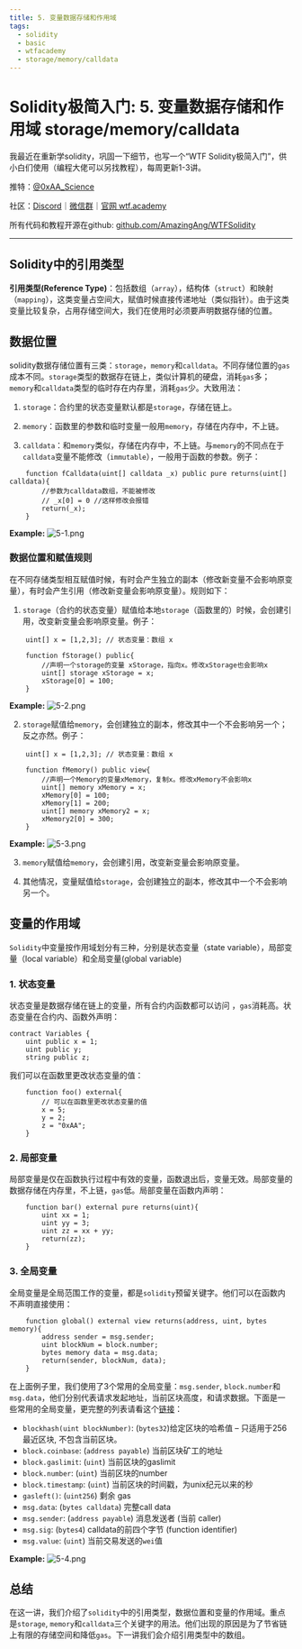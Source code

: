```yaml
---
title: 5. 变量数据存储和作用域
tags:
  - solidity
  - basic
  - wtfacademy
  - storage/memory/calldata
---
```


# Solidity极简入门: 5. 变量数据存储和作用域 storage/memory/calldata

我最近在重新学solidity，巩固一下细节，也写一个“WTF Solidity极简入门”，供小白们使用（编程大佬可以另找教程），每周更新1-3讲。

推特：[@0xAA_Science](https://twitter.com/0xAA_Science)

社区：[Discord](https://discord.wtf.academy)｜[微信群](https://docs.google.com/forms/d/e/1FAIpQLSe4KGT8Sh6sJ7hedQRuIYirOoZK_85miz3dw7vA1-YjodgJ-A/viewform?usp=sf_link)｜[官网 wtf.academy](https://wtf.academy)

所有代码和教程开源在github: [github.com/AmazingAng/WTFSolidity](https://github.com/AmazingAng/WTFSolidity)

-----

## Solidity中的引用类型
**引用类型(Reference Type)**：包括数组（`array`），结构体（`struct`）和映射（`mapping`），这类变量占空间大，赋值时候直接传递地址（类似指针）。由于这类变量比较复杂，占用存储空间大，我们在使用时必须要声明数据存储的位置。

## 数据位置
solidity数据存储位置有三类：`storage`，`memory`和`calldata`。不同存储位置的`gas`成本不同。`storage`类型的数据存在链上，类似计算机的硬盘，消耗`gas`多；`memory`和`calldata`类型的临时存在内存里，消耗`gas`少。大致用法：

1. `storage`：合约里的状态变量默认都是`storage`，存储在链上。

2. `memory`：函数里的参数和临时变量一般用`memory`，存储在内存中，不上链。

3. `calldata`：和`memory`类似，存储在内存中，不上链。与`memory`的不同点在于`calldata`变量不能修改（`immutable`），一般用于函数的参数。例子：

```solidity
    function fCalldata(uint[] calldata _x) public pure returns(uint[] calldata){
        //参数为calldata数组，不能被修改
        // _x[0] = 0 //这样修改会报错
        return(_x);
    }
```
**Example:**
![5-1.png](./img/5-1.png)

### 数据位置和赋值规则
在不同存储类型相互赋值时候，有时会产生独立的副本（修改新变量不会影响原变量），有时会产生引用（修改新变量会影响原变量）。规则如下：

1. `storage`（合约的状态变量）赋值给本地`storage`（函数里的）时候，会创建引用，改变新变量会影响原变量。例子：
```solidity
    uint[] x = [1,2,3]; // 状态变量：数组 x

    function fStorage() public{
        //声明一个storage的变量 xStorage，指向x。修改xStorage也会影响x
        uint[] storage xStorage = x;
        xStorage[0] = 100;
    }
```
**Example:**
![5-2.png](./img/5-2.png)

2. `storage`赋值给`memory`，会创建独立的副本，修改其中一个不会影响另一个；反之亦然。例子：
```solidity
    uint[] x = [1,2,3]; // 状态变量：数组 x
    
    function fMemory() public view{
        //声明一个Memory的变量xMemory，复制x。修改xMemory不会影响x
        uint[] memory xMemory = x;
        xMemory[0] = 100;
        xMemory[1] = 200;
        uint[] memory xMemory2 = x;
        xMemory2[0] = 300;
    }
```
**Example:**
![5-3.png](./img/5-3.png)

3. `memory`赋值给`memory`，会创建引用，改变新变量会影响原变量。

4. 其他情况，变量赋值给`storage`，会创建独立的副本，修改其中一个不会影响另一个。

## 变量的作用域
`Solidity`中变量按作用域划分有三种，分别是状态变量（state variable），局部变量（local variable）和全局变量(global variable)
### 1. 状态变量
状态变量是数据存储在链上的变量，所有合约内函数都可以访问
，`gas`消耗高。状态变量在合约内、函数外声明：
```solidity
contract Variables {
    uint public x = 1;
    uint public y;
    string public z;
```

我们可以在函数里更改状态变量的值：
```solidity
    function foo() external{
        // 可以在函数里更改状态变量的值
        x = 5;
        y = 2;
        z = "0xAA";
    }
```

### 2. 局部变量
局部变量是仅在函数执行过程中有效的变量，函数退出后，变量无效。局部变量的数据存储在内存里，不上链，`gas`低。局部变量在函数内声明：
```solidity
    function bar() external pure returns(uint){
        uint xx = 1;
        uint yy = 3;
        uint zz = xx + yy;
        return(zz);
    }
```

### 3. 全局变量
全局变量是全局范围工作的变量，都是`solidity`预留关键字。他们可以在函数内不声明直接使用：

```solidity
    function global() external view returns(address, uint, bytes memory){
        address sender = msg.sender;
        uint blockNum = block.number;
        bytes memory data = msg.data;
        return(sender, blockNum, data);
    }
```
在上面例子里，我们使用了3个常用的全局变量：`msg.sender`, `block.number`和`msg.data`，他们分别代表请求发起地址，当前区块高度，和请求数据。下面是一些常用的全局变量，更完整的列表请看这个[链接](https://learnblockchain.cn/docs/solidity/units-and-global-variables.html#special-variables-and-functions)：

- `blockhash(uint blockNumber)`: (`bytes32`)给定区块的哈希值 – 只适用于256最近区块, 不包含当前区块。
- `block.coinbase`: (`address payable`) 当前区块矿工的地址
- `block.gaslimit`: (`uint`)	当前区块的gaslimit
- `block.number`: (`uint`)	当前区块的number
- `block.timestamp`: (`uint`)	当前区块的时间戳，为unix纪元以来的秒
- `gasleft()`: (`uint256`)	剩余 gas
- `msg.data`: (`bytes calldata`)	完整call data
- `msg.sender`: (`address payable`)	消息发送者 (当前 caller)
- `msg.sig`: (`bytes4`)	calldata的前四个字节 (function identifier)
- `msg.value`: (`uint`)	当前交易发送的`wei`值

**Example:**
![5-4.png](./img/5-4.png)
## 总结
在这一讲，我们介绍了`solidity`中的引用类型，数据位置和变量的作用域。重点是`storage`, `memory`和`calldata`三个关键字的用法。他们出现的原因是为了节省链上有限的存储空间和降低`gas`。下一讲我们会介绍引用类型中的数组。
